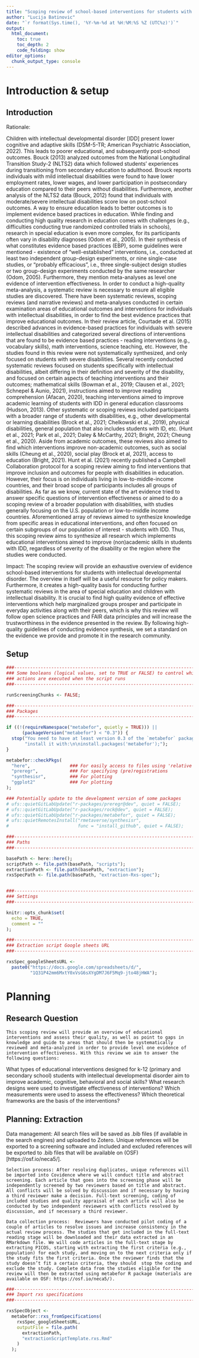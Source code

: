 ```yaml
---
title: "Scoping review of school-based interventions for students with intellectual disability"
author: "Lucija Batinovic"
date: "`r format(Sys.time(), '%Y-%m-%d at %H:%M:%S %Z (UTC%z)')`"
output:
  html_document:
    toc: true
    toc_depth: 2
    code_folding: show
editor_options: 
  chunk_output_type: console
---
```


# Introduction & setup

## Introduction

Rationale: 

Children with intellectual developmental disorder [IDD] present lower cognitive and adaptive skills (DSM-5-TR; American Psychiatric Association, 2022). This leads to poorer educational, and subsequently post-school outcomes. Bouck (2013) analyzed outcomes from the National Longitudinal Transition Study-2 (NLTS2) data which followed students’ experiences during transitioning from secondary education to adulthood. Brouck reports individuals with mild intellectual disabilities were found to have lower employment rates, lower wages, and lower participation in postsecondary education compared to their peers without disabilities. Furthermore, another analysis of the NLTS2 data (Bouck, 2012) found that individuals with moderate/severe intellectual disabilities score low on post-school outcomes. 
	A way to ensure education leads to better outcomes is to implement evidence based practices in education. While finding and conducting high quality research in education comes with challenges (e.g., difficulties conducting true randomized controlled trials in schools), research in special education is even more complex, for its participants often vary in disability diagnoses (Odom et al., 2005). In their synthesis of what constitutes evidence based practices (EBP), some guidelines were mentioned - existence of “well-established” interventions, i.e., conducted at least two independent group-design experiments, or nine single-case studies, or “probably efficacious”, i.e., three single-subject design studies or two group-design experiments conducted by the same researcher (Odom, 2005). Furthermore, they mention meta-analyses as level one evidence of intervention effectiveness. In order to conduct a high-quality meta-analysis, a systematic review is necessary to ensure all eligible studies are discovered. 
There have been systematic reviews, scoping reviews (and narrative reviews) and meta-analyses conducted in certain examination areas of educational outcomes and interventions for individuals with intellectual disabilities, in order to find the best evidence practices that improve educational outcomes. In their review article, Courtade et al. (2015) described advances in evidence-based practices for individuals with severe intellectual disabilities and categorized several directions of interventions that are found to be evidence based practices - reading interventions (e.g., vocabulary skills), math interventions, science teaching, etc. However, the studies found in this review were not systematically synthesized, and only focused on students with severe disabilities. Several recently conducted systematic reviews focused on students specifically with intellectual disabilities, albeit differing in their definition and severity of the disability, and focused on certain aspects of teaching interventions and their outcomes; mathematical skills (Bowman et al., 2019; Clausen et al., 2021; Schnepel & Aunio, 2021), instructions aimed to improve reading comprehension (Afacan, 2020), teaching interventions aimed to improve academic learning of students with IDD in general education classrooms (Hudson, 2013). Other systematic or scoping reviews included participants with a broader range of students with disabilities, e.g., other developmental or learning disabilities (Brock et al., 2021; Chelkowski et al., 2019), physical disabilities, general population that also includes students with ID, etc. (Hunt et al., 2021; Park et al., 2021; Daley & McCarthy, 2021; Bright, 2021; Cheung et al., 2020). Aside from academic outcomes, these reviews also aimed to find which interventions improve non-academic outcomes, such as social skills (Cheung et al., 2020), social play (Brock et al, 2021), access to education (Bright, 2021). 
Hunt et al. (2021) recently published a  Campbell Collaboration protocol for a scoping review aiming to find interventions that improve inclusion and outcomes for people with disabilities in education. However, their focus is on individuals living in low-to-middle-income countries, and their broad scope of participants includes all groups of disabilities. As far as we know, current state of the art evidence tried to answer specific questions of intervention effectiveness or aimed to do a scoping review of a broader population with disabilities, with studies generally focusing on the U.S. population or low-to-middle income countries.
Aforementioned array of reviews aimed to synthesize knowledge from specific areas in educational interventions, and often focused on certain subgroups of our population of interest - students with IDD. Thus, this scoping review aims to synthesize all research which implements educational interventions aimed to improve (non)academic skills in students with IDD, regardless of severity of the disability or the region where the studies were conducted. 	

Impact:
	The scoping review will provide an exhaustive overview of evidence school-based interventions for students with intellectual developmental disorder. The overview in itself will be a useful resource for policy makers. Furthermore, it creates a high-quality basis for conducting further systematic reviews in the area of special education and children with intellectual disability. It is crucial to find high quality evidence of effective interventions which help marginalized groups prosper and participate in everyday activities along with their peers, which is why this review will follow open science practices and FAIR data principles and will increase the trustworthiness in the evidence presented in the review. By following high-quality guidelines of conducting evidence synthesis, we set a standard on the evidence we provide and promote it in the research community.


## Setup

```r

###-----------------------------------------------------------------------------
### Some booleans (logical values, set to TRUE or FALSE) to control which
### actions are executed when the script runs
###-----------------------------------------------------------------------------

runScreeningChunks <- FALSE;

###-----------------------------------------------------------------------------
### Packages
###-----------------------------------------------------------------------------

if ((!(requireNamespace("metabefor", quietly = TRUE))) ||
      (packageVersion("metabefor") < "0.3")) {
  stop("You need to have at least version 0.3 of the `metabefor` package installed; ",
       "install it with:\n\ninstall.packages('metabefor');");
}

metabefor::checkPkgs(
  "here",               ### For easily access to files using 'relative paths'
  "preregr",            ### For specifying (pre)registrations
  "synthesisr",         ### For plotting
  "ggplot2"             ### For plotting
);

### Potentially update to the development version of some packages
# ufs::quietGitLabUpdate("r-packages/preregr@dev", quiet = FALSE);
# ufs::quietGitLabUpdate("r-packages/rock@dev", quiet = FALSE);
# ufs::quietGitLabUpdate("r-packages/metabefor", quiet = FALSE);
# ufs::quietRemotesInstall("rmetaverse/synthesisr",
#                          func = "install_github", quiet = FALSE);

###-----------------------------------------------------------------------------
### Paths
###-----------------------------------------------------------------------------

basePath <- here::here();
scriptPath <- file.path(basePath, "scripts");
extractionPath <- file.path(basePath, "extraction");
rxsSpecPath <- file.path(basePath, "extraction-Rxs-spec");


###-----------------------------------------------------------------------------
### Settings
###-----------------------------------------------------------------------------

knitr::opts_chunk$set(
  echo = TRUE,
  comment = ""
);

###-----------------------------------------------------------------------------
### Extraction script Google sheets URL
###-----------------------------------------------------------------------------

rxsSpec_googleSheetsURL <-
  paste0("https://docs.google.com/spreadsheets/d/",
         "1Q31P42mm6MxtY0xVsG6sXYgDM7J6F5Mq9-jto48jHWA");

```

# Planning

## Research Question

	This scoping review will provide an overview of educational interventions and assess their quality, as well as point to gaps in knowledge and guide to areas that should then be systematically reviewed and meta-analyzed in order to provide level one evidence of intervention effectiveness. With this review we aim to answer the following questions: 
What types of educational interventions designed for k-12 (primary and secondary school) students with intellectual developmental disorder aim to improve academic, cognitive, behavioral and social skills? 
What research designs were used to investigate effectiveness of interventions? 
Which measurements were used to assess the effectiveness?
Which theoretical frameworks are the basis of the interventions?

## Planning: Extraction
Data management: All search files will be saved as .bib files (if available in the search engines) and uploaded to Zotero. Unique references will be exported to a screening software and included and excluded references will be exported to .bib files that will be available on (OSF)[https://osf.io/neca5/].

	Selection process: After resolving duplicates, unique references will be imported into Covidence where we will conduct title and abstract screening. Each article that goes into the screening phase will be independently screened by two reviewers based on title and abstract. All conflicts will be solved by discussion and if necessary by having a third reviewer make a decision. Full-text screening, coding of included studies and quality appraisal of each article will also be conducted by two independent reviewers with conflicts resolved by discussion, and if necessary a third reviewer.

	Data collection process:  Reviewers have conducted pilot coding of a couple of articles to resolve issues and increase consistency in the actual review process. The studies that get included in the full-text reading stage will be downloaded and their data extracted in an RMarkdown file. We will code articles in the full-text stage by extracting PICOS, starting with extracting the first criteria (e.g., population) for each study, and moving on to the next criteria only if the study fits the first criteria. Once the reviewer finds that the study doesn’t fit a certain criteria, they should  stop the coding and exclude the study. Complete data from the studies eligible for the review will then be extracted using metabefor R package (materials are available on OSF: https://osf.io/neca5/).


```r

###-----------------------------------------------------------------------------
### Import rxs specifications
###-----------------------------------------------------------------------------

rxsSpecObject <-
  metabefor::rxs_fromSpecifications(
    rxsSpec_googleSheetsURL,
    outputFile = file.path(
      extractionPath,
      "extractionScriptTemplate.rxs.Rmd"
    )
  );

```
